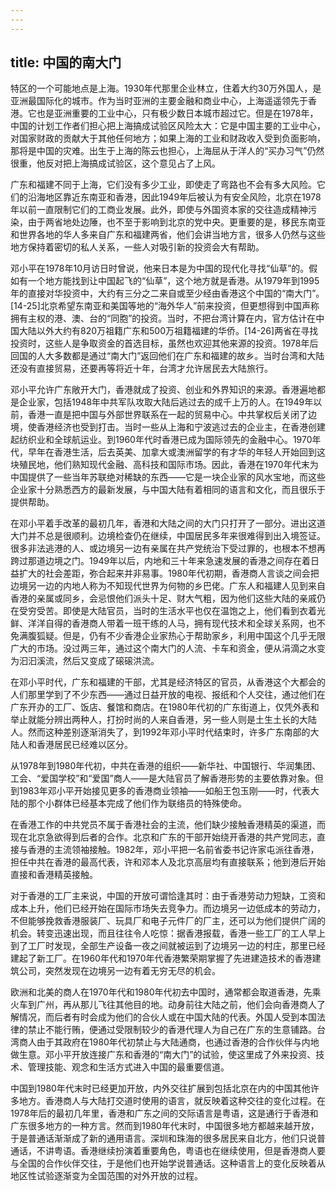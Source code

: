```yaml
---
---
---
```

title: 中国的南大门
---



特区的一个可能地点是上海。1930年代那里企业林立，住着大约30万外国人，是亚洲最国际化的城市。作为当时亚洲的主要金融和商业中心，上海遥遥领先于香港。它也是亚洲重要的工业中心，只有极少数日本城市超过它。但是在1978年，中国的计划工作者们担心把上海搞成试验区风险太大：它是中国主要的工业中心，对国家财政的贡献大于其他任何地方；如果上海的工业和财政收入受到负面影响，那将是中国的灾难。出生于上海的陈云也担心，上海屈从于洋人的“买办习气”仍然很重，他反对把上海搞成试验区，这个意见占了上风。

广东和福建不同于上海，它们没有多少工业，即使走了弯路也不会有多大风险。它们的沿海地区靠近东南亚和香港，因此1949年后被认为有安全风险，北京在1978年以前一直限制它们的工商业发展。此外，即使与外国资本家的交往造成精神污染，由于两省地处边陲，也不至于影响到北京的党中央。更重要的是，移民东南亚和世界各地的华人多来自广东和福建两省，他们会讲当地方言，很多人仍然与这些地方保持着密切的私人关系，一些人对吸引新的投资会大有帮助。

邓小平在1978年10月访日时曾说，他来日本是为中国的现代化寻找“仙草”的。假如有一个地方能找到让中国起飞的“仙草”，这个地方就是香港。从1979年到1995年的直接对华投资中，大约有三分之二来自或至少经由香港这个中国的“南大门”。[14-25]北京希望东南亚和美国等地的“海外华人”前来投资，但更想得到中国声称拥有主权的港、澳、台的“同胞”的投资。当时，不把台湾计算在内，官方估计在中国大陆以外大约有820万祖籍广东和500万祖籍福建的华侨。[14-26]两省在寻找投资时，这些人是争取资金的首选目标，虽然也欢迎其他来源的投资。1978年后回国的人大多数都是通过“南大门”返回他们在广东和福建的故乡。当时台湾和大陆还没有直接贸易，还要再等将近十年，台湾才允许居民去大陆旅行。

邓小平允许广东敞开大门，香港就成了投资、创业和外界知识的来源。香港遍地都是企业家，包括1948年中共军队攻取大陆后逃过去的成千上万的人。在1949年以前，香港一直是把中国与外部世界联系在一起的贸易中心。中共掌权后关闭了边境，使香港经济也受到打击。当时一些从上海和宁波逃过去的企业主，在香港创建起纺织业和全球航运业。到1960年代时香港已成为国际领先的金融中心。1970年代，早年在香港生活，后去英美、加拿大或澳洲留学的有才华的年轻人开始回到这块殖民地，他们熟知现代金融、高科技和国际市场。因此，香港在1970年代末为中国提供了一些当年苏联绝对稀缺的东西——它是一块企业家的风水宝地，而这些企业家十分熟悉西方的最新发展，与中国大陆有着相同的语言和文化，而且很乐于提供帮助。

在邓小平着手改革的最初几年，香港和大陆之间的大门只打开了一部分。进出这道大门并不总是很顺利。边境检查仍在继续，中国居民多年来很难得到出入境签证。很多非法逃港的人、或边境另一边有亲属在共产党统治下受过罪的，也根本不想再跨过那道边境之门。1949年以后，内地和三十年来急速发展的香港之间存在着日益扩大的社会差距，弥合起来并非易事。1980年代初期，香港商人言谈之间会把边境另一边的内地人称为不知现代世界为何物的乡巴佬。广东人和福建人见到来自香港的亲属或同乡，会忌恨他们派头十足、财大气粗，因为他们这些大陆的亲戚仍在受穷受苦。即使是大陆官员，当时的生活水平也仅在温饱之上，他们看到衣着光鲜、洋洋自得的香港商人带着一班干练的人马，拥有现代技术和全球关系网，也不免满腹狐疑。但是，仍有不少香港企业家热心于帮助家乡，利用中国这个几乎无限广大的市场。没过两三年，通过这个南大门的人流、卡车和资金，便从涓滴之水变为汩汩溪流，然后又变成了磙磙洪流。

在邓小平时代，广东和福建的干部，尤其是经济特区的官员，从香港这个大都会的人们那里学到了不少东西——通过日益开放的电视、报纸和个人交往，通过他们在广东开办的工厂、饭店、餐馆和商店。在1980年代初的广东街道上，仅凭外表和举止就能分辨出两种人，打扮时尚的人来自香港，另一些人则是土生土长的大陆人。然而这种差别逐渐消失了，到1992年邓小平时代结束时，许多广东南部的大陆人和香港居民已经难以区分。

从1978年到1980年代初，中共在香港的组织——新华社、中国银行、华润集团、工会、“爱国学校”和“爱国”商人——是大陆官员了解香港形势的主要依靠对象。但到1983年邓小平开始接见更多的香港商业领袖——如船王包玉刚——时，代表大陆的那个小群体已经基本完成了他们作为联络员的特殊使命。

在香港工作的中共党员不属于香港社会的主流，他们缺少接触香港精英的渠道，而现在北京急欲得到后者的合作。北京和广东的干部开始绕开香港的共产党同志，直接与香港的主流领袖接触。1982年，邓小平把一名前省委书记许家屯派往香港，担任中共在香港的最高代表，许和邓本人及北京高层均有直接联系；他到港后开始直接和香港精英接触。

对于香港的工厂主来说，中国的开放可谓恰逢其时：由于香港劳动力短缺，工资和成本上升，他们已经开始在国际市场失去竞争力。而边境另一边低成本的劳动力，不但能够挽救香港服装厂、玩具厂和电子元件厂的厂主，还可以为他们提供广阔的机会。转变迅速出现，而且往往令人吃惊：据香港报载，香港一些工厂的工人早上到了工厂时发现，全部生产设备一夜之间就被运到了边境另一边的村庄，那里已经建起了新工厂。在1960年代和1970年代香港繁荣期掌握了先进建造技术的香港建筑公司，突然发现在边境另一边有着无穷无尽的机会。

欧洲和北美的商人在1970年代和1980年代初去中国时，通常都会取道香港，先乘火车到广州，再从那儿飞往其他目的地。动身前往大陆之前，他们会向香港商人了解情况，而后者有时会成为他们的合伙人或在中国大陆的代表。外国人受到本国法律的禁止不能行贿，便通过受限制较少的香港代理人为自己在广东的生意铺路。台湾商人由于其政府在1980年代初禁止与大陆通商，也通过香港的合作伙伴与内地做生意。邓小平开放连接广东和香港的“南大门”的试验，使这里成了外来投资、技术、管理技能、观念和生活方式进入中国的最重要信道。

中国到1980年代末时已经更加开放，内外交往扩展到包括北京在内的中国其他许多地方。香港商人与大陆打交道时使用的语言，就反映着这种交往的变化过程。在1978年后的最初几年里，香港和广东之间的交际语言是粤语，这是通行于香港和广东很多地方的一种方言。然而到1980年代末时，中国很多地方都越来越开放，于是普通话渐渐成了新的通用语言。深圳和珠海的很多居民来自北方，他们只说普通话，不讲粤语。香港继续扮演着重要角色，粤语也在继续使用，但是香港商人要与全国的合作伙伴交往，于是他们也开始学说普通话。这种语言上的变化反映着从地区性试验逐渐变为全国范围的对外开放的过程。
